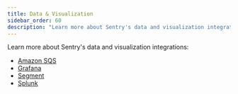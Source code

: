 ```yaml
---
title: Data & Visualization
sidebar_order: 60
description: "Learn more about Sentry's data and visualization integrations."
---
```


Learn more about Sentry's data and visualization integrations:

- [Amazon SQS](/organization/integrations/data-visualization/amazon-sqs/)
- [Grafana](/organization/integrations/data-visualization/grafana/)
- [Segment](/organization/integrations/data-visualization/segment/)
- [Splunk](/organization/integrations/data-visualization/splunk/)
